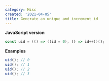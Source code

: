 ```yaml
---
category: Misc
created: '2021-04-05'
title: Generate an unique and increment id
---
```


**JavaScript version**

```js
const uid = (() => ((id = 0), () => id++))();
```

**Examples**

```js
uid(); // 0
uid(); // 1
uid(); // 2
uid(); // 3
```
